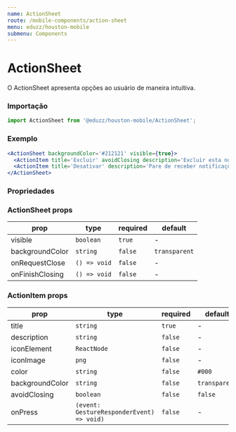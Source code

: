 ```yaml
---
name: ActionSheet
route: /mobile-components/action-sheet
menu: eduzz/houston-mobile
submenu: Components
---
```


# ActionSheet

O ActionSheet apresenta opções ao usuário de maneira intuitiva.

### Importação

```js
import ActionSheet from '@eduzz/houston-mobile/ActionSheet';
```

### Exemplo

```jsx
<ActionSheet backgroundColor='#212121' visible={true}>
  <ActionItem title='Excluir' avoidClosing description='Excluir esta notificação' color='#fff' />
  <ActionItem title='Desativar' description='Pare de receber notificações deste curso' color='#fff' />
</ActionSheet>
```

### Propriedades

### ActionSheet props

| prop            | type         | required | default       |
| --------------- | ------------ | -------- | ------------- |
| visible         | `boolean`    | `true`   | -             |
| backgroundColor | `string`     | `false`  | `transparent` |
| onRequestClose  | `() => void` | `false`  | -             |
| onFinishClosing | `() => void` | `false`  | -             |

### ActionItem props

| prop            | type                                      | required | default       |
| --------------- | ----------------------------------------- | -------- | ------------- |
| title           | `string`                                  | `true`   | -             |
| description     | `string`                                  | `false`  | -             |
| iconElement     | `ReactNode`                               | `false`  | -             |
| iconImage       | `png`                                     | `false`  | -             |
| color           | `string`                                  | `false`  | `#000`        |
| backgroundColor | `string`                                  | `false`  | `transparent` |
| avoidClosing    | `boolean`                                 | `false`  | `false`       |
| onPress         | `(event: GestureResponderEvent) => void)` | `false`  | -             |
